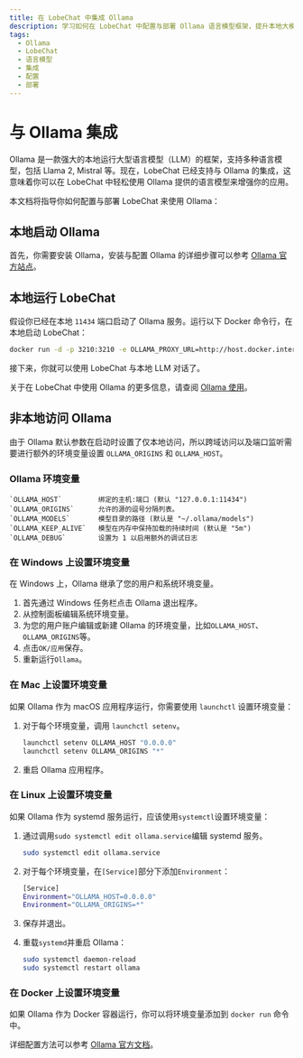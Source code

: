```yaml
---
title: 在 LobeChat 中集成 Ollama
description: 学习如何在 LobeChat 中配置与部署 Ollama 语言模型框架，提升本地大模型使用体验。
tags:
  - Ollama
  - LobeChat
  - 语言模型
  - 集成
  - 配置
  - 部署
---
```


# 与 Ollama 集成

Ollama 是一款强大的本地运行大型语言模型（LLM）的框架，支持多种语言模型，包括 Llama 2, Mistral 等。现在，LobeChat 已经支持与 Ollama 的集成，这意味着你可以在 LobeChat 中轻松使用 Ollama 提供的语言模型来增强你的应用。

本文档将指导你如何配置与部署 LobeChat 来使用 Ollama：

## 本地启动 Ollama

首先，你需要安装 Ollama，安装与配置 Ollama 的详细步骤可以参考 [Ollama 官方站点](https://ollama.com)。

## 本地运行 LobeChat

假设你已经在本地 `11434` 端口启动了 Ollama 服务。运行以下 Docker 命令行，在本地启动 LobeChat：

```bash
docker run -d -p 3210:3210 -e OLLAMA_PROXY_URL=http://host.docker.internal:11434/v1 lobehub/lobe-chat
```

接下来，你就可以使用 LobeChat 与本地 LLM 对话了。

关于在 LobeChat 中使用 Ollama 的更多信息，请查阅 [Ollama 使用](/docs/usage/providers/ollama)。

## 非本地访问 Ollama

由于 Ollama 默认参数在启动时设置了仅本地访问，所以跨域访问以及端口监听需要进行额外的环境变量设置 `OLLAMA_ORIGINS` 和 `OLLAMA_HOST`。

### Ollama 环境变量

    `OLLAMA_HOST`         绑定的主机:端口 (默认 "127.0.0.1:11434")
    `OLLAMA_ORIGINS`      允许的源的逗号分隔列表。
    `OLLAMA_MODELS`       模型目录的路径 (默认是 "~/.ollama/models")
    `OLLAMA_KEEP_ALIVE`   模型在内存中保持加载的持续时间 (默认是 "5m")
    `OLLAMA_DEBUG`        设置为 1 以启用额外的调试日志

### 在 Windows 上设置环境变量

在 Windows 上，Ollama 继承了您的用户和系统环境变量。

1. 首先通过 Windows 任务栏点击 Ollama 退出程序。
2. 从控制面板编辑系统环境变量。
3. 为您的用户账户编辑或新建 Ollama 的环境变量，比如`OLLAMA_HOST`、`OLLAMA_ORIGINS`等。
4. 点击`OK/应用`保存。
5. 重新运行`Ollama`。


### 在 Mac 上设置环境变量

如果 Ollama 作为 macOS 应用程序运行，你需要使用 `launchctl` 设置环境变量：

1. 对于每个环境变量，调用 `launchctl setenv`。

    ```bash
    launchctl setenv OLLAMA_HOST "0.0.0.0"
    launchctl setenv OLLAMA_ORIGINS "*"
    ```

2. 重启 Ollama 应用程序。


### 在 Linux 上设置环境变量

如果 Ollama 作为 systemd 服务运行，应该使用`systemctl`设置环境变量：

1. 通过调用`sudo systemctl edit ollama.service`编辑 systemd 服务。

    ```bash
    sudo systemctl edit ollama.service
    ```

2. 对于每个环境变量，在`[Service]`部分下添加`Environment`：

    ```bash
    [Service]
    Environment="OLLAMA_HOST=0.0.0.0"
    Environment="OLLAMA_ORIGINS=*"
    ```

3. 保存并退出。
4. 重载`systemd`并重启 Ollama：

    ```bash
    sudo systemctl daemon-reload
    sudo systemctl restart ollama
    ```

### 在 Docker 上设置环境变量

如果 Ollama 作为 Docker 容器运行，你可以将环境变量添加到 `docker run` 命令中。

详细配置方法可以参考 [Ollama 官方文档](https://github.com/ollama/ollama/blob/main/docs/faq.md#how-do-i-configure-ollama-server)。

